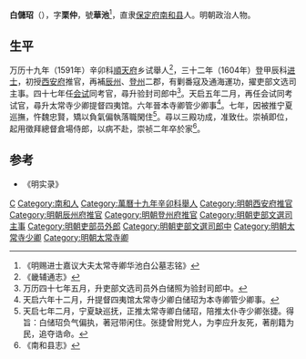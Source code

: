 '''白儲玿'''（{{bd|？||1629年||catIdx=B}}），字'''栗仲'''，號'''華池'''<ref>《明赐进士嘉议大夫太常寺卿华池白公墓志铭》</ref>，直隶[[保定府|保定府]][[南和县|南和县]]人。明朝政治人物。
 
==生平==
万历十九年（1591年）辛卯科[[順天府|順天府]]乡试舉人<ref>《畿辅通志》</ref>，三十二年（1604年）登甲辰科[[进士|进士]]，初授[[西安府|西安府]]推官，再補[[辰州|辰州]]、[[登州|登州]]二郡，有剿番寇及通海運功，擢吏部文选司主事。四十七年任[[会试|会试]]同考官，尋升验封司郎中<ref>万历四十七年五月，升吏部文选司员外白储照为验封司郎中。</ref>。天启五年二月，再任会试同考试官，尋升太常寺少卿提督四夷馆。六年晉本寺卿管少卿事<ref>天启六年十二月，升提督四夷馆太常寺少卿白储玿为本寺卿管少卿事。</ref>。七年，因被推宁夏巡撫，忤魏忠賢，矯以負氣偏執落職閑住<ref>天启七年二月，宁夏缺巡抚，正推太常寺卿白储玿，陪推太仆寺少卿张捷。得旨：白储玿负气偏执，著冠带闲住。张捷曾附党人，为李应升友死，著削籍为民，追夺诰命。</ref>。尋以三殿功成，准致仕。崇禎即位，起用徵拜總督倉場侍郎，以病不赴，崇祯二年卒於家<ref>《南和县志》</ref>。
 
==参考==
{{reflist}}
*《明实录》

{{萬曆三十二年甲辰科殿試金榜}}

{{Authority control}}

{{DEFAULTSORT:Bai白}}
[[Category:白姓|C]]
[[Category:南和人|Category:南和人]]
[[Category:萬曆十九年辛卯科舉人|Category:萬曆十九年辛卯科舉人]]
[[Category:明朝西安府推官|Category:明朝西安府推官]]
[[Category:明朝辰州府推官|Category:明朝辰州府推官]]
[[Category:明朝登州府推官|Category:明朝登州府推官]]
[[Category:明朝吏部文選司主事|Category:明朝吏部文選司主事]]
[[Category:明朝吏部员外郎|Category:明朝吏部员外郎]]
[[Category:明朝吏部文選司郎中|Category:明朝吏部文選司郎中]]
[[Category:明朝太常寺少卿|Category:明朝太常寺少卿]]
[[Category:明朝太常寺卿|Category:明朝太常寺卿]]


{{明朝官员小作品}}